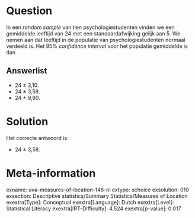 Question
========

In een *random sample* van tien psychologiestudenten vinden we een
gemiddelde leeftijd van 24 met een standaardafwijking gelijk aan 5. We
nemen aan dat leeftijd in de populatie van psychologiestudenten normaal
verdeeld is. Het 95% *confidence interval* voor het populatie gemiddelde
is dan

Answerlist
----------

* 24 ± 3,10.
* 24 ± 3,58.
* 24 ± 9,80.

Solution
========

Het correcte antwoord is: 

* 24 ± 3,58.

Meta-information
================
exname: uva-measures-of-location-146-nl
extype: schoice
exsolution: 010
exsection: Descriptive statistics/Summary Statistics/Measures of Location
exextra[Type]: Conceptual
exextra[Language]: Dutch
exextra[Level]: Statistical Literacy
exextra[IRT-Difficulty]: 4.524
exextra[p-value]: 0.017
